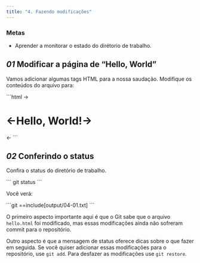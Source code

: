 ```yaml
---
title: "4. Fazendo modificações"
---
```


### Metas

- Aprender a monitorar o estado do dirétorio de trabalho.

## _01_ Modificar a página de “Hello, World”

Vamos adicionar algumas tags HTML para a nossa saudação. Modifique os conteúdos do arquivo para:

<File file="hello.html">
```html
→<h1>←Hello, World!→</h1>←
```
</File>

## _02_ Conferindo o status

Confira o status do diretório de trabalho.

<Run>
```
git status
```
</Run>

Você verá:

<Output>
```git
==include[output/04-01.txt]
```
</Output>

O primeiro aspecto importante aqui é que o Git sabe que o arquivo `hello.html` foi modificado, mas essas modificações ainda não sofreram commit para o repositório.

Outro aspecto é que a mensagem de status oferece dicas sobre o que fazer em seguida. Se você quiser adicionar essas modificações para o repositório, use `git add`. Para desfazer as modificações use `git restore`.
